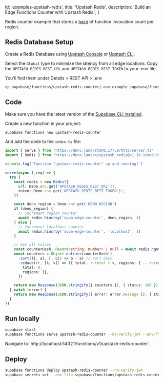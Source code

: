 
  id: 'examples-upstash-redis',
  title: 'Upstash Redis',
  description: 'Build an Edge Functions Counter with Upstash Redis.',
}

Redis counter example that stores a [hash](https://redis.io/commands/hincrby/) of function invocation count per region.

## Redis Database Setup

Create a Redis Database using [Upstash Console](https://console.upstash.com/) or [Upstash CLI](https://github.com/upstash/cli).

Select the `Global` type to minimize the latency from all edge locations. Copy the `UPSTASH_REDIS_REST_URL` and `UPSTASH_REDIS_REST_TOKEN` to your .env file.

You'll find them under Details > REST API > .env

```bash
cp supabase/functions/upstash-redis-counter/.env.example supabase/functions/upstash-redis-counter/.env
```

## Code

Make sure you have the latest version of the [Supabase CLI installed](https://supabase.com/docs/guides/cli#installation).

Create a new function in your project:

```bash
supabase functions new upstash-redis-counter
```

And add the code to the `index.ts` file:

```ts index.ts
import { serve } from 'https://deno.land/std@0.177.0/http/server.ts'
import { Redis } from 'https://deno.land/x/upstash_redis@v1.19.3/mod.ts'

console.log(`Function "upstash-redis-counter" up and running!`)

serve(async (_req) => {
  try {
    const redis = new Redis({
      url: Deno.env.get('UPSTASH_REDIS_REST_URL')!,
      token: Deno.env.get('UPSTASH_REDIS_REST_TOKEN')!,
    })

    const deno_region = Deno.env.get('DENO_REGION')
    if (deno_region) {
      // Increment region counter
      await redis.hincrby('supa-edge-counter', deno_region, 1)
    } else {
      // Increment localhost counter
      await redis.hincrby('supa-edge-counter', 'localhost', 1)
    }

    // Get all values
    const counterHash: Record<string, number> | null = await redis.hgetall('supa-edge-counter')
    const counters = Object.entries(counterHash!)
      .sort(([, a], [, b]) => b - a) // sort desc
      .reduce((r, [k, v]) => ({ total: r.total + v, regions: { ...r.regions, [k]: v } }), {
        total: 0,
        regions: {},
      })

    return new Response(JSON.stringify({ counters }), { status: 200 })
  } catch (error) {
    return new Response(JSON.stringify({ error: error.message }), { status: 200 })
  }
})
```

## Run locally

```bash
supabase start
supabase functions serve upstash-redis-counter --no-verify-jwt --env-file supabase/functions/upstash-redis-counter/.env
```

Navigate to 'http://localhost:54321/functions/v1/upstash-redis-counter'.

## Deploy

```bash
supabase functions deploy upstash-redis-counter --no-verify-jwt
supabase secrets set --env-file supabase/functions/upstash-redis-counter/.env
```


